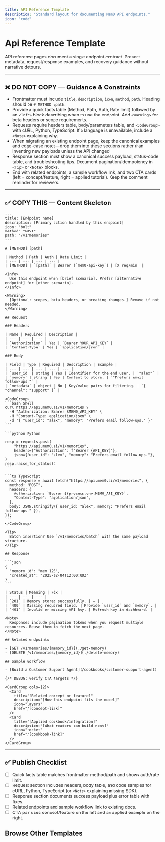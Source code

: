 ```yaml
---
title: API Reference Template
description: "Standard layout for documenting Mem0 API endpoints."
icon: "code"
---
```


# Api Reference Template

API reference pages document a single endpoint contract. Present metadata, request/response examples, and recovery guidance without narrative detours.

---

## ❌ DO NOT COPY — Guidance & Constraints
- Frontmatter must include `title`, `description`, `icon`, `method`, `path`. Heading should be `# METHOD /path`.
- Provide a quick facts table (Method, Path, Auth, Rate limit) followed by an `<Info>` block describing when to use the endpoint. Add `<Warning>` for beta headers or scope requirements.
- Requests require headers table, body/parameters table, and `<CodeGroup>` with cURL, Python, TypeScript. If a language is unavailable, include a `<Note>` explaining why.
- When migrating an existing endpoint page, keep the canonical examples and edge-case notes—drop them into these sections rather than inventing new payloads unless the API changed.
- Response section must show a canonical success payload, status-code table, and troubleshooting tips. Document pagination/idempotency in `<Tip>` or `<Note>` blocks.
- End with related endpoints, a sample workflow link, and two CTA cards (left = concept/feature, right = applied tutorial). Keep the comment reminder for reviewers.

---

## ✅ COPY THIS — Content Skeleton

````mdx
---
title: [Endpoint name]
description: [Primary action handled by this endpoint]
icon: "bolt"
method: "POST"
path: "/v1/memories"
---

# [METHOD] [path]

| Method | Path | Auth | Rate Limit |
| --- | --- | --- | --- |
| [METHOD] | `[path]` | Bearer (`mem0-api-key`) | [X req/min] |

<Info>
  Use this endpoint when [brief scenario]. Prefer [alternative endpoint] for [other scenario].
</Info>

<Warning>
  [Optional: scopes, beta headers, or breaking changes.] Remove if not needed.
</Warning>

## Request

### Headers

| Name | Required | Description |
| --- | --- | --- |
| `Authorization` | Yes | `Bearer YOUR_API_KEY` |
| `Content-Type` | Yes | `application/json` |

### Body

| Field | Type | Required | Description | Example |
| --- | --- | --- | --- | --- |
| `user_id` | string | Yes | Identifier for the end user. | `"alex"` |
| `memory` | string | Yes | Content to store. | `"Prefers email follow-ups."` |
| `metadata` | object | No | Key/value pairs for filtering. | `{ "channel": "support" }` |

<CodeGroup>
```bash Shell
curl https://api.mem0.ai/v1/memories \
  -H "Authorization: Bearer $MEM0_API_KEY" \
  -H "Content-Type: application/json" \
  -d '{ "user_id": "alex", "memory": "Prefers email follow-ups." }'
```

```python Python

resp = requests.post(
    "https://api.mem0.ai/v1/memories",
    headers={"Authorization": f"Bearer {API_KEY}"},
    json={"user_id": "alex", "memory": "Prefers email follow-ups."},
)
resp.raise_for_status()
```

```ts TypeScript
const response = await fetch("https://api.mem0.ai/v1/memories", {
  method: "POST",
  headers: {
    Authorization: `Bearer ${process.env.MEM0_API_KEY}`,
    "Content-Type": "application/json",
  },
  body: JSON.stringify({ user_id: "alex", memory: "Prefers email follow-ups." }),
});
```
</CodeGroup>

<Tip>
  Batch insertion? Use `/v1/memories/batch` with the same payload structure.
</Tip>

## Response

```json
{
  "memory_id": "mem_123",
  "created_at": "2025-02-04T12:00:00Z"
}
```

| Status | Meaning | Fix |
| --- | --- | --- |
| `201` | Memory stored successfully. | — |
| `400` | Missing required field. | Provide `user_id` and `memory`. |
| `401` | Invalid or missing API key. | Refresh key in dashboard. |

<Note>
  Responses include pagination tokens when you request multiple resources. Reuse them to fetch the next page.
</Note>

## Related endpoints

- [GET /v1/memories/{memory_id}](./get-memory)
- [DELETE /v1/memories/{memory_id}](./delete-memory)

## Sample workflow

- [Build a Customer Support Agent](/cookbooks/customer-support-agent)

{/* DEBUG: verify CTA targets */}

<CardGroup cols={2}>
  <Card
    title="[Related concept or feature]"
    description="[How this endpoint fits the model]"
    icon="layers"
    href="/[concept-link]"
  />
  <Card
    title="[Applied cookbook/integration]"
    description="[What readers can build next]"
    icon="rocket"
    href="/[cookbook-link]"
  />
</CardGroup>
````

---

## ✅ Publish Checklist
- [ ] Quick facts table matches frontmatter method/path and shows auth/rate limit.
- [ ] Request section includes headers, body table, and code samples for cURL, Python, TypeScript (or `<Note>` explaining missing SDK).
- [ ] Response section documents success payload plus error table with fixes.
- [ ] Related endpoints and sample workflow link to existing docs.
- [ ] CTA pair uses concept/feature on the left and an applied example on the right.

## Browse Other Templates

<CardGroup cols={3}>
  <Card
    title="Quickstart"
    description="Install → Configure → Add → Search → Delete."
    icon="rocket"
    href="/templates/quickstart_template"
  />
  <Card
    title="Operation Guide"
    description="Single task walkthrough with verification checkpoints."
    icon="circle-check"
    href="/templates/operation_guide_template"
  />
  <Card
    title="Feature Guide"
    description="Explain when and why to use a capability, not just the API."
    icon="sparkles"
    href="/templates/feature_guide_template"
  />
  <Card
    title="Concept Guide"
    description="Define mental models, key terms, and diagrams."
    icon="brain"
    href="/templates/concept_guide_template"
  />
  <Card
    title="Integration Guide"
    description="Configure Mem0 alongside third-party tools."
    icon="plug"
    href="/templates/integration_guide_template"
  />
  <Card
    title="Cookbook"
    description="Narrative, end-to-end walkthroughs."
    icon="book-open"
    href="/templates/cookbook_template"
  />
  <Card
    title="API Reference"
    description="Endpoint specifics with dual-language examples."
    icon="code"
    href="/templates/api_reference_template"
  />
  <Card
    title="Parameters Reference"
    description="Accepted fields, defaults, and misuse fixes."
    icon="list"
    href="/templates/parameters_reference_template"
  />
  <Card
    title="Migration Guide"
    description="Plan → migrate → validate with rollback."
    icon="arrow-right"
    href="/templates/migration_guide_template"
  />
  <Card
    title="Release Notes"
    description="Ship highlights and required CTAs."
    icon="megaphone"
    href="/templates/release_notes_template"
  />
  <Card
    title="Troubleshooting Playbook"
    description="Symptom → diagnose → fix."
    icon="life-buoy"
    href="/templates/troubleshooting_playbook_template"
  />
  <Card
    title="Section Overview"
    description="Landing pages with card grids and CTA pair."
    icon="grid"
    href="/templates/section_overview_template"
  />
</CardGroup>

<CardGroup cols={2}>
  <Card
    title="Contribution Hub"
    description="Review the authoring workflow and linked templates."
    icon="clipboard-list"
    href="/platform/contribute"
  />
  <Card
    title="Docs Home"
    description="Return to the platform overview once you’re done."
    icon="compass"
    href="/platform/overview"
  />
</CardGroup>
